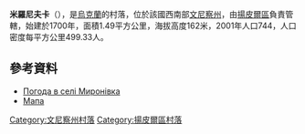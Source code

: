 {{coord|48|18|13|N|28|10|46|E|scale:30000|display=title}}

'''米羅尼夫卡'''（{{lang-uk|Миронівка}}），是[[烏克蘭|烏克蘭]]的村落，位於該國西南部[[文尼察州|文尼察州]]，由[[揚皮爾區|揚皮爾區]]負責管轄，始建於1700年，面積1.49平方公里，海拔高度162米，2001年人口744，人口密度每平方公里499.33人。

==參考資料==
* [http://weather.in.ua/ua/vinnickaja/15768 Погода в селі Миронівка]
* [http://uamaps.com/ukraine-map/vinnitskaya/yampolskiy/mironovka/ Мапа]

[[Category:文尼察州村落|Category:文尼察州村落]]
[[Category:揚皮爾區村落|Category:揚皮爾區村落]]


{{Vinnytsia-geo-stub}}